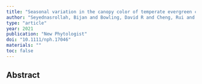 ```yaml
---
title: "Seasonal variation in the canopy color of temperate evergreen conifer forests"
author: "Seyednasrollah, Bijan and Bowling, David R and Cheng, Rui and Logan, Barry A and Magney, Troy S and Frankenberg, Christian and Yang, Julia C and Young, Adam M and Hufkens, Koen and Arain, M Altaf and others"
type: "article"
year: 2021
publication: "New Phytologist"
doi: "10.1111/nph.17046"
materials: ""
toc: false
---
```


## Abstract

